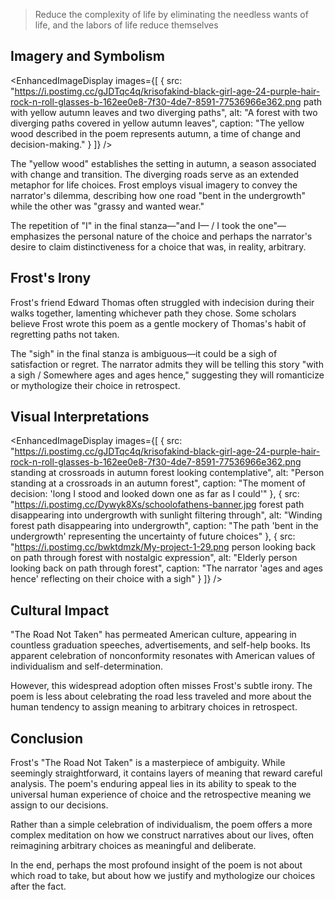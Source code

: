 
> Reduce the complexity of life by eliminating the needless wants of life, and the labors of life reduce themselves

## Imagery and Symbolism

<EnhancedImageDisplay 
  images={[
    {
      src: "https://i.postimg.cc/gJDTqc4q/krisofakind-black-girl-age-24-purple-hair-rock-n-roll-glasses-b-162ee0e8-7f30-4de7-8591-77536966e362.png path with yellow autumn leaves and two diverging paths",
      alt: "A forest with two diverging paths covered in yellow autumn leaves",
      caption: "The yellow wood described in the poem represents autumn, a time of change and decision-making."
    }
  ]}
/>


The "yellow wood" establishes the setting in autumn, a season associated with change and transition. The diverging roads serve as an extended metaphor for life choices. Frost employs visual imagery to convey the narrator's dilemma, describing how one road "bent in the undergrowth" while the other was "grassy and wanted wear."

The repetition of "I" in the final stanza—"and I— / I took the one"—emphasizes the personal nature of the choice and perhaps the narrator's desire to claim distinctiveness for a choice that was, in reality, arbitrary.

## Frost's Irony

Frost's friend Edward Thomas often struggled with indecision during their walks together, lamenting whichever path they chose. Some scholars believe Frost wrote this poem as a gentle mockery of Thomas's habit of regretting paths not taken.

The "sigh" in the final stanza is ambiguous—it could be a sigh of satisfaction or regret. The narrator admits they will be telling this story "with a sigh / Somewhere ages and ages hence," suggesting they will romanticize or mythologize their choice in retrospect.

## Visual Interpretations

<EnhancedImageDisplay 
  images={[
    {
      src: "https://i.postimg.cc/gJDTqc4q/krisofakind-black-girl-age-24-purple-hair-rock-n-roll-glasses-b-162ee0e8-7f30-4de7-8591-77536966e362.png standing at crossroads in autumn forest looking contemplative",
      alt: "Person standing at a crossroads in an autumn forest",
      caption: "The moment of decision: 'long I stood and looked down one as far as I could'"
    },
    {
      src: "https://i.postimg.cc/Dywyk8Xs/schoolofathens-banner.jpg forest path disappearing into undergrowth with sunlight filtering through",
      alt: "Winding forest path disappearing into undergrowth",
      caption: "The path 'bent in the undergrowth' representing the uncertainty of future choices"
    },
    {
      src: "https://i.postimg.cc/bwktdmzk/My-project-1-29.png person looking back on path through forest with nostalgic expression",
      alt: "Elderly person looking back on path through forest",
      caption: "The narrator 'ages and ages hence' reflecting on their choice with a sigh"
    }
  ]}
/>

## Cultural Impact

"The Road Not Taken" has permeated American culture, appearing in countless graduation speeches, advertisements, and self-help books. Its apparent celebration of nonconformity resonates with American values of individualism and self-determination.

However, this widespread adoption often misses Frost's subtle irony. The poem is less about celebrating the road less traveled and more about the human tendency to assign meaning to arbitrary choices in retrospect.

## Conclusion

Frost's "The Road Not Taken" is a masterpiece of ambiguity. While seemingly straightforward, it contains layers of meaning that reward careful analysis. The poem's enduring appeal lies in its ability to speak to the universal human experience of choice and the retrospective meaning we assign to our decisions.

Rather than a simple celebration of individualism, the poem offers a more complex meditation on how we construct narratives about our lives, often reimagining arbitrary choices as meaningful and deliberate.

In the end, perhaps the most profound insight of the poem is not about which road to take, but about how we justify and mythologize our choices after the fact.



